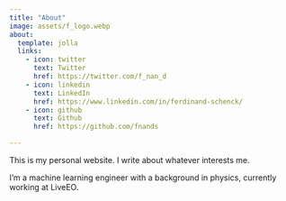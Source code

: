 ```yaml
---
title: "About"
image: assets/f_logo.webp
about:
  template: jolla
  links:
    - icon: twitter
      text: Twitter
      href: https://twitter.com/f_nan_d
    - icon: linkedin
      text: LinkedIn
      href: https://www.linkedin.com/in/ferdinand-schenck/
    - icon: github
      text: Github
      href: https://github.com/fnands

---
```


This is my personal website. I write about whatever interests me.  

I'm a machine learning engineer with a background in physics, currently working at LiveEO. 
